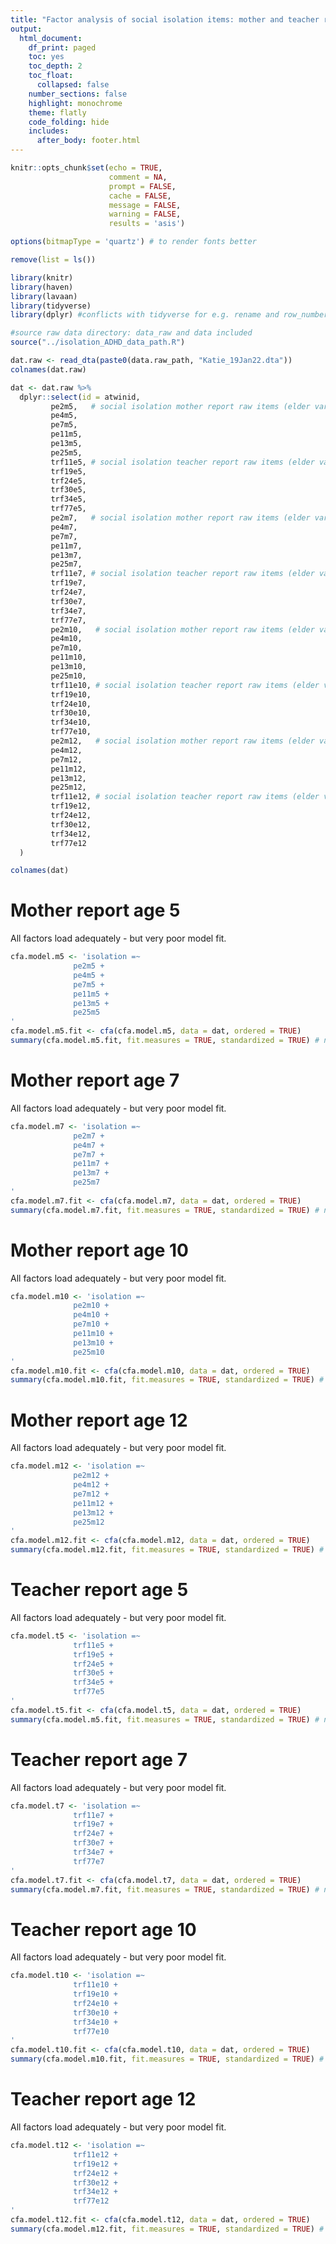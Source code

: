 ```yaml
---
title: "Factor analysis of social isolation items: mother and teacher report"
output:  
  html_document:
    df_print: paged
    toc: yes
    toc_depth: 2
    toc_float:
      collapsed: false
    number_sections: false
    highlight: monochrome
    theme: flatly
    code_folding: hide
    includes:
      after_body: footer.html
---
```


```r
knitr::opts_chunk$set(echo = TRUE,
                      comment = NA,
                      prompt = FALSE,
                      cache = FALSE,
                      message = FALSE,
                      warning = FALSE,
                      results = 'asis')

options(bitmapType = 'quartz') # to render fonts better
```

```r
remove(list = ls())
```

```r
library(knitr)
library(haven)
library(lavaan)
library(tidyverse)
library(dplyr) #conflicts with tidyverse for e.g. rename and row_number
```

```r
#source raw data directory: data_raw and data included
source("../isolation_ADHD_data_path.R")
```

```r
dat.raw <- read_dta(paste0(data.raw_path, "Katie_19Jan22.dta"))
colnames(dat.raw)

dat <- dat.raw %>%
  dplyr::select(id = atwinid,
         pe2m5,   # social isolation mother report raw items (elder variables)
         pe4m5,
         pe7m5,
         pe11m5,
         pe13m5,
         pe25m5,
         trf11e5, # social isolation teacher report raw items (elder variables)
         trf19e5,
         trf24e5,
         trf30e5,
         trf34e5,
         trf77e5,
         pe2m7,   # social isolation mother report raw items (elder variables)
         pe4m7,
         pe7m7,
         pe11m7,
         pe13m7,
         pe25m7,
         trf11e7, # social isolation teacher report raw items (elder variables)
         trf19e7,
         trf24e7,
         trf30e7,
         trf34e7,
         trf77e7,
         pe2m10,   # social isolation mother report raw items (elder variables)
         pe4m10,
         pe7m10,
         pe11m10,
         pe13m10,
         pe25m10,
         trf11e10, # social isolation teacher report raw items (elder variables)
         trf19e10,
         trf24e10,
         trf30e10,
         trf34e10,
         trf77e10,
         pe2m12,   # social isolation mother report raw items (elder variables)
         pe4m12,
         pe7m12,
         pe11m12,
         pe13m12,
         pe25m12,
         trf11e12, # social isolation teacher report raw items (elder variables)
         trf19e12,
         trf24e12,
         trf30e12,
         trf34e12,
         trf77e12
  )

colnames(dat)
```

# Mother report age 5 

All factors load adequately - but very poor model fit. 

```r
cfa.model.m5 <- 'isolation =~ 
              pe2m5 + 
              pe4m5 + 
              pe7m5 + 
              pe11m5 + 
              pe13m5 +
              pe25m5
'
cfa.model.m5.fit <- cfa(cfa.model.m5, data = dat, ordered = TRUE)
summary(cfa.model.m5.fit, fit.measures = TRUE, standardized = TRUE) # need to look at standardised laodings here
```

# Mother report age 7

All factors load adequately - but very poor model fit. 

```r
cfa.model.m7 <- 'isolation =~ 
              pe2m7 + 
              pe4m7 + 
              pe7m7 + 
              pe11m7 + 
              pe13m7 +
              pe25m7
'
cfa.model.m7.fit <- cfa(cfa.model.m7, data = dat, ordered = TRUE)
summary(cfa.model.m7.fit, fit.measures = TRUE, standardized = TRUE) # need to look at standardised laodings here
```

# Mother report age 10

All factors load adequately - but very poor model fit. 

```r
cfa.model.m10 <- 'isolation =~ 
              pe2m10 + 
              pe4m10 + 
              pe7m10 + 
              pe11m10 + 
              pe13m10 +
              pe25m10
'
cfa.model.m10.fit <- cfa(cfa.model.m10, data = dat, ordered = TRUE)
summary(cfa.model.m10.fit, fit.measures = TRUE, standardized = TRUE) # need to look at standardised laodings here
```

# Mother report age 12

All factors load adequately - but very poor model fit. 

```r
cfa.model.m12 <- 'isolation =~ 
              pe2m12 + 
              pe4m12 + 
              pe7m12 + 
              pe11m12 + 
              pe13m12 +
              pe25m12
'
cfa.model.m12.fit <- cfa(cfa.model.m12, data = dat, ordered = TRUE)
summary(cfa.model.m12.fit, fit.measures = TRUE, standardized = TRUE) # need to look at standardised laodings here
```

# Teacher report age 5

All factors load adequately - but very poor model fit. 

```r
cfa.model.t5 <- 'isolation =~ 
              trf11e5 + 
              trf19e5 + 
              trf24e5 + 
              trf30e5 + 
              trf34e5 +
              trf77e5 
'
cfa.model.t5.fit <- cfa(cfa.model.t5, data = dat, ordered = TRUE)
summary(cfa.model.m5.fit, fit.measures = TRUE, standardized = TRUE) # need to look at standardised laodings here
```

# Teacher report age 7

All factors load adequately - but very poor model fit. 

```r
cfa.model.t7 <- 'isolation =~ 
              trf11e7 + 
              trf19e7 + 
              trf24e7 + 
              trf30e7 + 
              trf34e7 +
              trf77e7 
'
cfa.model.t7.fit <- cfa(cfa.model.t7, data = dat, ordered = TRUE)
summary(cfa.model.m7.fit, fit.measures = TRUE, standardized = TRUE) # need to look at standardised laodings here
```

# Teacher report age 10

All factors load adequately - but very poor model fit. 

```r
cfa.model.t10 <- 'isolation =~ 
              trf11e10 + 
              trf19e10 + 
              trf24e10 + 
              trf30e10 + 
              trf34e10 +
              trf77e10 
'
cfa.model.t10.fit <- cfa(cfa.model.t10, data = dat, ordered = TRUE)
summary(cfa.model.m10.fit, fit.measures = TRUE, standardized = TRUE) # need to look at standardised laodings here
```

# Teacher report age 12

All factors load adequately - but very poor model fit. 

```r
cfa.model.t12 <- 'isolation =~ 
              trf11e12 + 
              trf19e12 + 
              trf24e12 + 
              trf30e12 + 
              trf34e12 +
              trf77e12 
'
cfa.model.t12.fit <- cfa(cfa.model.t12, data = dat, ordered = TRUE)
summary(cfa.model.m12.fit, fit.measures = TRUE, standardized = TRUE) # need to look at standardised laodings here
```
